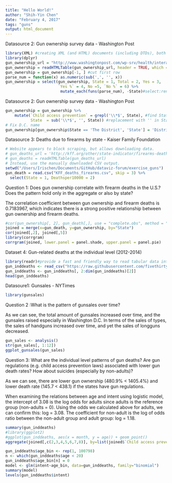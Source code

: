 ---
title: "Hello World!"
author: "Shih-Yin Chen"
date: "February 4, 2017"
tags: "guns"
output: html_document
---

Datasource 2: Gun ownership survey data - Washington Post
```{r}
library(XML) #creating XML (and HTML) documents (including DTDs), both local and accessible via HTTP or FTP.
library(dplyr)
gun_ownership_url = "http://www.washingtonpost.com/wp-srv/health/interactives/guns/ownership.html"
gun_ownership = readHTMLTable(gun_ownership_url, header = TRUE, which = 1)
gun_ownership = gun_ownership[-1, ] #cut first row
parse_num = function(x) as.numeric(sub(',', '', x))
gun_ownership = select(gun_ownership, State = 1, Total = 2, Yes = 3,
                       `Yes %` = 4, No =5, `No %` = 6) %>%
                        mutate_each(funs(parse_num), -State)#select:rename variables, mutate data except state
```

Datasource 2: Gun ownership survey data - Washington Post
```{r}
gun_ownership = gun_ownership %>%
    mutate(`Child access prevention` = grepl('\\*$', State), #find State with *
           State  = sub('\\*$', '', State)) #replacement with '' in State Col.
# Fix D.C. name
gun_ownership[gun_ownership$State == 'The District', 'State'] = 'District of Columbia' 
```

Datasource 3: Deaths due to firearms by state - Kaiser Family Foundation
```{r}
# Website appears to block scraping, but allows downloading data.
# gun_deaths_url = 'http://kff.org/other/state-indicator/firearms-death-rate-per-100000/'
# gun_deaths = readHTMLTable(gun_deaths_url)
# Instead, use the manually downloaded CSV output.
setwd("/Users/Irischen/Documents/GitHub/dataviz-forum/exercise_guns")
gun_death = read.csv("KFF_deaths_firearms.csv", skip = 3) %>%
  select(State = 1, Deathsper10000 = 2)
```



Question 1:
Does gun ownership correlate with firearm deaths in the U.S.? Does the pattern hold only in the aggregate or also by state?

The correlation coefficient between gun ownership and firearm deaths is 0.7183967, which indicates there is a strong positive relationship between gun ownership and firearm deaths.
```{r}
#cor(gun_ownership[, 2], gun_death[,], use = "complete.obs", method = "pearson")
joined = merge(x=gun_death, y=gun_ownership, by="State")
cor(joined[,2], joined[,5])
library(corrgram)
corrgram(joined, lower.panel = panel.shade, upper.panel = panel.pie)
```



Dataset 4: Gun-related deaths at the individual level (2012-2014)
```{r}
library(readr)#provide a fast and friendly way to read tabular data into R. 
gun_inddeaths <- read_csv("https://raw.githubusercontent.com/fivethirtyeight/guns-data/master/full_data.csv")
gun_inddeaths <- gun_inddeaths[, 2:dim(gun_inddeaths)[2]]
head(gun_inddeaths)
```

Datasoure1: Gunsales - NYTimes
```{r}
library(gunsales)
```



Question 2 :What is the pattern of gunsales over time?

As we can see, the total amount of gunsales increased over time, and the gunsales raised especially in Washington D.C. In terms of the sales of types, the sales of handguns increased over time, and yet the sales of longguns decreased.
```{r}
gun_sales <- analysis()
str(gun_sales[, 1:12])
ggplot_gunsales(gun_sales)
```



Question 3:
What are the individual level patterns of gun deaths? Are gun regulations (e.g. child access prevention laws) associated with lower gun death rates? How about suicides (especially by non-adults)?

As we can see, there are lower gun ownership (480.9% < 1405.4%) and lower death rate (145.7 < 438.1) if the states have gun regulations.

When examining the relations between age and intent using logistic model, the intercept of 3.08 is the log odds for adults since adults is the reference group (non-adults = 0).  Using the odds we calculated above for adults, we can confirm this: log = 3.08.  The coefficient for non-adult is the log of odds ratio between the non-adult group and adult group: log = 1.18.
```{r}
summary(gun_inddeaths)
#library(ggplot2)
#ggplot(gun_inddeaths, aes(x = month, y = age)) + geom_point()
aggregate(joined[,c(2,3,4,5,6,7,8)], by=list(joined$`Child access prevention`), FUN=sum, na.rm=TRUE )

gun_inddeaths$age_bin <- rep(1, 100798)
n <- which(gun_inddeaths$age < 20)
gun_inddeaths$age_bin[n] = 0
model <- glm(intent~age_bin, data=gun_inddeaths, family="binomial")
summary(model)
levels(gun_inddeaths$intent)
```
